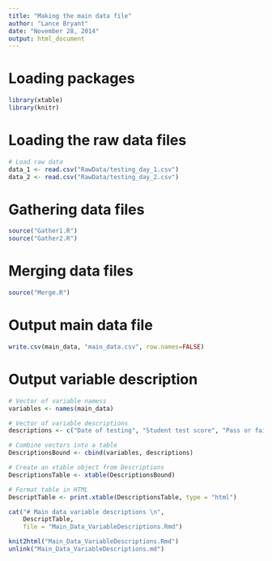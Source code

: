 ```yaml
---
title: "Making the main data file"
author: "Lance Bryant"
date: "November 28, 2014"
output: html_document
---
```

# Loading packages

```r
library(xtable)
library(knitr)
```

# Loading the raw data files

```r
# Load raw data
data_1 <- read.csv("RawData/testing_day_1.csv")
data_2 <- read.csv("RawData/testing_day_2.csv")
```

# Gathering data files

```r
source("Gather1.R")
source("Gather2.R")
```

# Merging data files

```r
source("Merge.R")
```

# Output main data file

```r
write.csv(main_data, "main_data.csv", row.names=FALSE)
```

# Output variable description

```r
# Vector of variable namess
variables <- names(main_data)

# Vector of variable descriptions
descriptions <- c("Date of testing", "Student test score", "Pass or fail")

# Combine vectors into a table
DescriptionsBound <- cbind(variables, descriptions)

# Create an xtable object from Descriptions
DescriptionsTable <- xtable(DescriptionsBound)

# Format table in HTML
DescriptTable <- print.xtable(DescriptionsTable, type = "html")

cat("# Main data variable descriptions \n",
    DescriptTable,
    file = "Main_Data_VariableDescriptions.Rmd")

knit2html("Main_Data_VariableDescriptions.Rmd")
unlink("Main_Data_VariableDescriptions.md")
```



